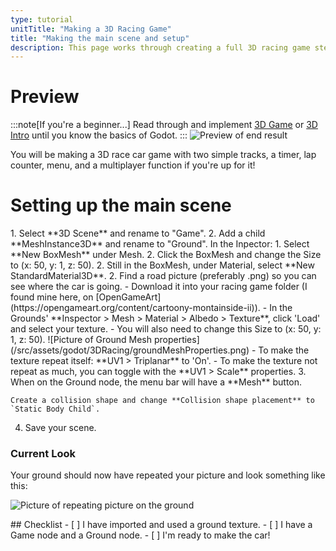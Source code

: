 ```yaml
---
type: tutorial
unitTitle: "Making a 3D Racing Game"
title: "Making the main scene and setup"
description: This page works through creating a full 3D racing game step-by-step
---
```



# Preview
:::note[If you're a beginner...]
Read through and implement [3D Game](/game-design/godot/3dGame) or [3D Intro](/game-design/godot/3d) until you know the basics of Godot.
:::
![Preview of end result]()

You will be making a 3D race car game with two simple tracks, a timer, lap counter, menu, and a multiplayer function if you're up for it!

# Setting up the main scene

<Steps>
1. Select **3D Scene** and rename to "Game".
2. Add a child **MeshInstance3D** and rename to "Ground". In the Inpector:
1. Select **New BoxMesh** under Mesh.
2. Click the BoxMesh and change the Size to (x: 50, y: 1, z: 50).
2. Still in the BoxMesh, under Material, select **New StandardMaterial3D**.
2. Find a road picture (preferably .png) so you can see where the car is going.
    - Download it into your racing game folder (I found mine here, on [OpenGameArt](https://opengameart.org/content/cartoony-montainside-ii)).
    - In the Grounds' **Inspector > Mesh > Material > Albedo > Texture**, click 'Load' and select your texture.
    - You will also need to change this Size to (x: 50, y: 1, z: 50).
    ![Picture of Ground Mesh properties](/src/assets/godot/3DRacing/groundMeshProperties.png)
    - To make the texture repeat itself: **UV1 > Triplanar** to 'On'.
    - To make the texture not repeat as much, you can toggle with the  **UV1 > Scale** properties.
3. When on the Ground node, the menu bar will have a **Mesh** button.

    Create a collision shape and change **Collision shape placement** to `Static Body Child`.
4. Save your scene.
</Steps>

### Current Look
Your ground should now have repeated your picture and look something like this:


![Picture of repeating picture on the ground](/src/assets/godot/3DRacing/repeatingAPicForGround.png)


<Box>
## Checklist
<Checklist>
- [ ] I have imported and used a ground texture.
- [ ] I have a Game node and a Ground node.
- [ ] I'm ready to make the car!
</Checklist>
</Box>